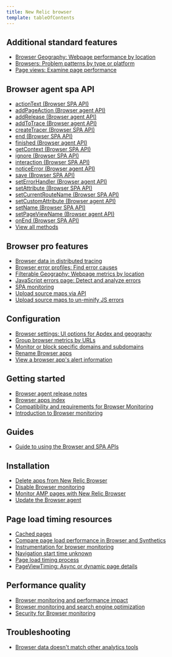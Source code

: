 ```yaml
---
title: New Relic browser
template: tableOfContents
---
```


## Additional standard features

* [Browser Geography: Webpage performance by location](/docs/browser/new-relic-browser/additional-standard-features/browser-geography-webpage-performance-location)
* [Browsers: Problem patterns by type or platform](/docs/browser/new-relic-browser/additional-standard-features/browsers-problem-patterns-type-or-platform)
* [Page views: Examine page performance](/docs/browser/new-relic-browser/additional-standard-features/page-views-examine-page-performance)

## Browser agent spa API

* [actionText (Browser SPA API)](/docs/browser/new-relic-browser/browser-agent-spa-api/actiontext-browser-spa-api)
* [addPageAction (Browser agent API)](/docs/browser/new-relic-browser/browser-agent-spa-api/add-page-action)
* [addRelease (Browser agent API)](/docs/browser/new-relic-browser/browser-agent-spa-api/add-release)
* [addToTrace (Browser agent API)](/docs/browser/new-relic-browser/browser-agent-spa-api/addtotrace-browser-agent-api)
* [createTracer (Browser SPA API)](/docs/browser/new-relic-browser/browser-agent-spa-api/createtracer-browser-spa-api)
* [end (Browser SPA API)](/docs/browser/new-relic-browser/browser-agent-spa-api/end-browser-spa-api)
* [finished (Browser agent API)](/docs/browser/new-relic-browser/browser-agent-spa-api/finished)
* [getContext (Browser SPA API)](/docs/browser/new-relic-browser/browser-agent-spa-api/getcontext-browser-spa-api)
* [ignore (Browser SPA API)](/docs/browser/new-relic-browser/browser-agent-spa-api/ignore-browser-spa-api)
* [interaction (Browser SPA API)](/docs/browser/new-relic-browser/browser-agent-spa-api/interaction-browser-spa-api)
* [noticeError (Browser agent API)](/docs/browser/new-relic-browser/browser-agent-spa-api/noticeerror-browser-agent-api)
* [save (Browser SPA API)](/docs/browser/new-relic-browser/browser-agent-spa-api/save-browser-spa-api)
* [setErrorHandler (Browser agent API)](/docs/browser/new-relic-browser/browser-agent-spa-api/set-error-handler)
* [setAttribute (Browser SPA API)](/docs/browser/new-relic-browser/browser-agent-spa-api/setattribute-browser-spa-api)
* [setCurrentRouteName (Browser SPA API)](/docs/browser/new-relic-browser/browser-agent-spa-api/setcurrentroutename-browser-spa-api)
* [setCustomAttribute (Browser agent API)](/docs/browser/new-relic-browser/browser-agent-spa-api/setcustomattribute-browser-agent-api)
* [setName (Browser SPA API)](/docs/browser/new-relic-browser/browser-agent-spa-api/setname-browser-spa-api)
* [setPageViewName (Browser agent API)](/docs/browser/new-relic-browser/browser-agent-spa-api/setpageviewname-browser-agent-api)
* [onEnd (Browser SPA API)](/docs/browser/new-relic-browser/browser-agent-spa-api/spa-on-end)
* [View all methods](/docs/browser/new-relic-browser/browser-agent-spa-api/view-all-methods)

## Browser pro features

* [Browser data in distributed tracing](/docs/browser/new-relic-browser/browser-pro-features/browser-data-distributed-tracing)
* [Browser error profiles: Find error causes](/docs/browser/new-relic-browser/browser-pro-features/browser-error-profiles-find-error-causes)
* [Filterable Geography: Webpage metrics by location](/docs/browser/new-relic-browser/browser-pro-features/filterable-geography-webpage-metrics-location)
* [JavaScript errors page: Detect and analyze errors](/docs/browser/new-relic-browser/browser-pro-features/javascript-errors-page-detect-analyze-errors)
* [SPA monitoring](/docs/browser/new-relic-browser/browser-pro-features/spa-monitoring)
* [Upload source maps via API](/docs/browser/new-relic-browser/browser-pro-features/upload-source-maps-api)
* [Upload source maps to un-minify JS errors](/docs/browser/new-relic-browser/browser-pro-features/upload-source-maps-un-minify-js-errors)

## Configuration

* [Browser settings: UI options for Apdex and geography](/docs/browser/new-relic-browser/configuration/browser-settings-ui-options-apdex-geography)
* [Group browser metrics by URLs](/docs/browser/new-relic-browser/configuration/group-browser-metrics-urls)
* [Monitor or block specific domains and subdomains](/docs/browser/new-relic-browser/configuration/monitor-or-block-specific-domains-subdomains)
* [Rename Browser apps](/docs/browser/new-relic-browser/configuration/rename-browser-apps)
* [View a browser app's alert information](/docs/browser/new-relic-browser/configuration/view-browser-apps-alert-information)

## Getting started

* [Browser agent release notes](/docs/browser/new-relic-browser/getting-started/browser-agent-release-notes)
* [Browser apps index](/docs/browser/new-relic-browser/getting-started/browser-apps-index)
* [Compatibility and requirements for Browser Monitoring](/docs/browser/new-relic-browser/getting-started/compatibility-requirements-browser-monitoring)
* [Introduction to Browser monitoring](/docs/browser/new-relic-browser/getting-started/introduction-browser-monitoring)

## Guides

* [Guide to using the Browser and SPA APIs](/docs/browser/new-relic-browser/guides/guide-using-browser-spa-apis)

## Installation

* [Delete apps from New Relic Browser](/docs/browser/new-relic-browser/installation/delete-apps-new-relic-browser)
* [Disable Browser monitoring](/docs/browser/new-relic-browser/installation/disable-browser-monitoring)
* [Monitor AMP pages with New Relic Browser](/docs/browser/new-relic-browser/installation/monitor-amp-pages-new-relic-browser)
* [Update the Browser agent](/docs/browser/new-relic-browser/installation/update-browser-agent)

## Page load timing resources

* [Cached pages](/docs/browser/new-relic-browser/page-load-timing-resources/cached-pages)
* [Compare page load performance in Browser and Synthetics](/docs/browser/new-relic-browser/page-load-timing-resources/compare-page-load-performance-browser-synthetics)
* [Instrumentation for browser monitoring](/docs/browser/new-relic-browser/page-load-timing-resources/instrumentation-browser-monitoring)
* [Navigation start time unknown](/docs/browser/new-relic-browser/page-load-timing-resources/navigation-start-time-unknown)
* [Page load timing process](/docs/browser/new-relic-browser/page-load-timing-resources/page-load-timing-process)
* [PageViewTiming: Async or dynamic page details](/docs/browser/new-relic-browser/page-load-timing-resources/pageviewtiming-async-or-dynamic-page-details)

## Performance quality

* [Browser monitoring and performance impact](/docs/browser/new-relic-browser/performance-quality/browser-monitoring-performance-impact)
* [Browser monitoring and search engine optimization](/docs/browser/new-relic-browser/performance-quality/browser-monitoring-search-engine-optimization)
* [Security for Browser monitoring](/docs/browser/new-relic-browser/performance-quality/security-browser-monitoring)

## Troubleshooting

* [Browser data doesn't match other analytics tools](/docs/browser/new-relic-browser/troubleshooting/browser-data-doesnt-match-other-analytics-tools)
